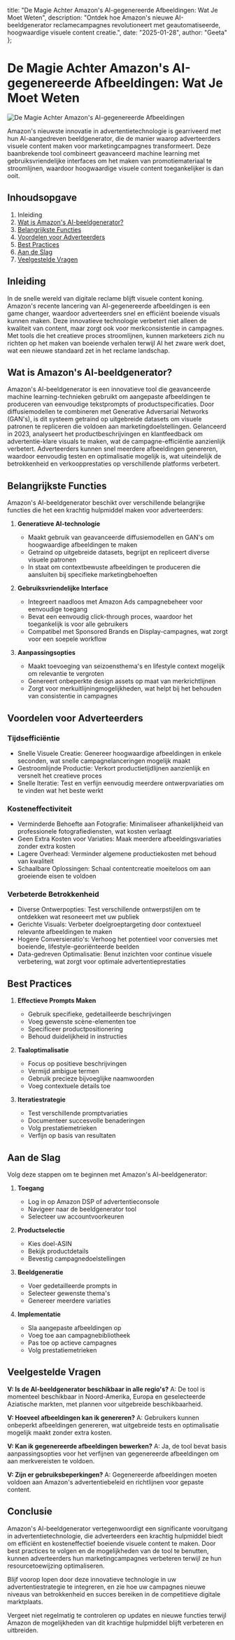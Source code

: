   title: "De Magie Achter Amazon's AI-gegenereerde Afbeeldingen: Wat Je Moet Weten",
  description: "Ontdek hoe Amazon's nieuwe AI-beeldgenerator reclamecampagnes revolutioneert met geautomatiseerde, hoogwaardige visuele content creatie.",
  date: "2025-01-28",
  author: "Geeta"
};

# De Magie Achter Amazon's AI-gegenereerde Afbeeldingen: Wat Je Moet Weten

![De Magie Achter Amazon's AI-gegenereerde Afbeeldingen](/images/blog/the-magic-behind-amazon-ai-generated-images.jpeg)

Amazon's nieuwste innovatie in advertentietechnologie is gearriveerd met hun AI-aangedreven beeldgenerator, die de manier waarop adverteerders visuele content maken voor marketingcampagnes transformeert. Deze baanbrekende tool combineert geavanceerd machine learning met gebruiksvriendelijke interfaces om het maken van promotiemateriaal te stroomlijnen, waardoor hoogwaardige visuele content toegankelijker is dan ooit.

## Inhoudsopgave

1. Inleiding
2. [Wat is Amazon's AI-beeldgenerator?](#wat-is-amazons-ai-beeldgenerator)
3. [Belangrijkste Functies](#belangrijkste-functies)
4. [Voordelen voor Adverteerders](#voordelen-voor-adverteerders)
5. [Best Practices](#best-practices)
6. [Aan de Slag](#aan-de-slag)
7. [Veelgestelde Vragen](#veelgestelde-vragen)

## Inleiding

In de snelle wereld van digitale reclame blijft visuele content koning. Amazon's recente lancering van AI-gegenereerde afbeeldingen is een game changer, waardoor adverteerders snel en efficiënt boeiende visuals kunnen maken. Deze innovatieve technologie verbetert niet alleen de kwaliteit van content, maar zorgt ook voor merkconsistentie in campagnes. Met tools die het creatieve proces stroomlijnen, kunnen marketeers zich nu richten op het maken van boeiende verhalen terwijl AI het zware werk doet, wat een nieuwe standaard zet in het reclame landschap.

## Wat is Amazon's AI-beeldgenerator?

Amazon's AI-beeldgenerator is een innovatieve tool die geavanceerde machine learning-technieken gebruikt om aangepaste afbeeldingen te produceren van eenvoudige tekstprompts of productspecificaties. Door diffusiemodellen te combineren met Generative Adversarial Networks (GAN's), is dit systeem getraind op uitgebreide datasets om visuele patronen te repliceren die voldoen aan marketingdoelstellingen. Gelanceerd in 2023, analyseert het productbeschrijvingen en klantfeedback om advertentie-klare visuals te maken, wat de campagne-efficiëntie aanzienlijk verbetert. Adverteerders kunnen snel meerdere afbeeldingen genereren, waardoor eenvoudig testen en optimalisatie mogelijk is, wat uiteindelijk de betrokkenheid en verkoopprestaties op verschillende platforms verbetert.

## Belangrijkste Functies

Amazon's AI-beeldgenerator beschikt over verschillende belangrijke functies die het een krachtig hulpmiddel maken voor adverteerders:

1. **Generatieve AI-technologie**
   - Maakt gebruik van geavanceerde diffusiemodellen en GAN's om hoogwaardige afbeeldingen te maken
   - Getraind op uitgebreide datasets, begrijpt en repliceert diverse visuele patronen
   - In staat om contextbewuste afbeeldingen te produceren die aansluiten bij specifieke marketingbehoeften

2. **Gebruiksvriendelijke Interface**
   - Integreert naadloos met Amazon Ads campagnebeheer voor eenvoudige toegang
   - Bevat een eenvoudig click-through proces, waardoor het toegankelijk is voor alle gebruikers
   - Compatibel met Sponsored Brands en Display-campagnes, wat zorgt voor een soepele workflow

3. **Aanpassingsopties**
   - Maakt toevoeging van seizoensthema's en lifestyle context mogelijk om relevantie te vergroten
   - Genereert onbeperkte design assets op maat van merkrichtlijnen
   - Zorgt voor merkuitlijningmogelijkheden, wat helpt bij het behouden van consistentie in campagnes

## Voordelen voor Adverteerders

### Tijdsefficiëntie
- Snelle Visuele Creatie: Genereer hoogwaardige afbeeldingen in enkele seconden, wat snelle campagnelanceringen mogelijk maakt
- Gestroomlijnde Productie: Verkort productietijdlijnen aanzienlijk en versnelt het creatieve proces
- Snelle Iteratie: Test en verfijn eenvoudig meerdere ontwerpvariaties om te vinden wat het beste werkt

### Kosteneffectiviteit
- Verminderde Behoefte aan Fotografie: Minimaliseer afhankelijkheid van professionele fotografiediensten, wat kosten verlaagt
- Geen Extra Kosten voor Variaties: Maak meerdere afbeeldingsvariaties zonder extra kosten
- Lagere Overhead: Verminder algemene productiekosten met behoud van kwaliteit
- Schaalbare Oplossingen: Schaal contentcreatie moeiteloos om aan groeiende eisen te voldoen

### Verbeterde Betrokkenheid
- Diverse Ontwerpopties: Test verschillende ontwerpstijlen om te ontdekken wat resoneeert met uw publiek
- Gerichte Visuals: Verbeter doelgroeptargeting door contextueel relevante afbeeldingen te maken
- Hogere Conversieratio's: Verhoog het potentieel voor conversies met boeiende, lifestyle-georiënteerde beelden
- Data-gedreven Optimalisatie: Benut inzichten voor continue visuele verbetering, wat zorgt voor optimale advertentieprestaties

## Best Practices

1. **Effectieve Prompts Maken**
   - Gebruik specifieke, gedetailleerde beschrijvingen
   - Voeg gewenste scène-elementen toe
   - Specificeer productpositionering
   - Behoud duidelijkheid in instructies

2. **Taaloptimalisatie**
   - Focus op positieve beschrijvingen
   - Vermijd ambigue termen
   - Gebruik precieze bijvoeglijke naamwoorden
   - Voeg contextuele details toe

3. **Iteratiestrategie**
   - Test verschillende promptvariaties
   - Documenteer succesvolle benaderingen
   - Volg prestatiemetrieken
   - Verfijn op basis van resultaten

## Aan de Slag

Volg deze stappen om te beginnen met Amazon's AI-beeldgenerator:

1. **Toegang**
   - Log in op Amazon DSP of advertentieconsole
   - Navigeer naar de beeldgenerator tool
   - Selecteer uw accountvoorkeuren

2. **Productselectie**
   - Kies doel-ASIN
   - Bekijk productdetails
   - Bevestig campagnedoelstellingen

3. **Beeldgeneratie**
   - Voer gedetailleerde prompts in
   - Selecteer gewenste thema's
   - Genereer meerdere variaties

4. **Implementatie**
   - Sla aangepaste afbeeldingen op
   - Voeg toe aan campagnebibliotheek
   - Pas toe op actieve campagnes
   - Volg prestatiemetrieken

## Veelgestelde Vragen

**V: Is de AI-beeldgenerator beschikbaar in alle regio's?**
A: De tool is momenteel beschikbaar in Noord-Amerika, Europa en geselecteerde Aziatische markten, met plannen voor uitgebreide beschikbaarheid.

**V: Hoeveel afbeeldingen kan ik genereren?**
A: Gebruikers kunnen onbeperkt afbeeldingen genereren, wat uitgebreide tests en optimalisatie mogelijk maakt zonder extra kosten.

**V: Kan ik gegenereerde afbeeldingen bewerken?**
A: Ja, de tool bevat basis aanpassingsopties voor het verfijnen van gegenereerde afbeeldingen om aan merkvereisten te voldoen.

**V: Zijn er gebruiksbeperkingen?**
A: Gegenereerde afbeeldingen moeten voldoen aan Amazon's advertentiebeleid en richtlijnen voor gepaste content.

## Conclusie

Amazon's AI-beeldgenerator vertegenwoordigt een significante vooruitgang in advertentietechnologie, die adverteerders een krachtig hulpmiddel biedt om efficiënt en kosteneffectief boeiende visuele content te maken. Door best practices te volgen en de mogelijkheden van de tool te benutten, kunnen adverteerders hun marketingcampagnes verbeteren terwijl ze hun resourcetoewijzing optimaliseren.

Blijf voorop lopen door deze innovatieve technologie in uw advertentiestrategie te integreren, en zie hoe uw campagnes nieuwe niveaus van betrokkenheid en succes bereiken in de competitieve digitale marktplaats.

Vergeet niet regelmatig te controleren op updates en nieuwe functies terwijl Amazon de mogelijkheden van dit krachtige hulpmiddel blijft verbeteren en uitbreiden.